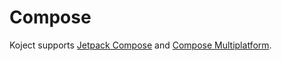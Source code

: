 # Compose
Koject supports [Jetpack Compose](https://developer.android.com/jetpack/compose) and [Compose Multiplatform](https://www.jetbrains.com/lp/compose-mpp/).


<DocCardList />
